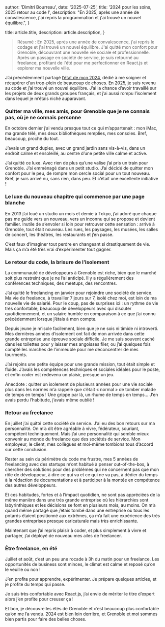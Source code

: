 
  author: 'Dimitri Bourreau',
  date: '2025-07-25',
  title: '2024 pour les soins, 2025 retour au code !',
  description:
    "En 2025, après une année de convalescence, j'ai repris la programmation et j'ai trouvé un nouvel équilibre.",
}

  title: article.title,
  description: article.description,
}


> Résumé : En 2025, après une année de convalescence, j'ai repris le codage et j'ai trouvé un nouvel équilibre. J'ai quitté mon confort pour Grenoble, découvrant une nouvelle vie sociale et professionnelle. Après un passage en société de service, je suis retourné au freelance, profitant de l'été pour me perfectionner en React.js et explorer ma nouvelle ville.

J’ai précédemment partagé [l’état de mon 2024](/articles/2024-mon-annee-burnout-et-depression), dédié à me soigner et récupérer d’un trop-plein de beaucoup de choses. En 2025, je suis revenu au code et j’ai trouvé un nouvel équilibre. J’ai la chance d’avoir travaillé sur les projets de deux grands groupes français, et j’ai aussi rompu l’isolement dans lequel je m’étais niché auparavant.

### Quitter ma ville, mes amis, pour Grenoble que je ne connais pas, où je ne connais personne

En octobre dernier j’ai vendu presque tout ce qui m’appartenait : mon iMac, ma grande télé, mes deux bibliothèques remplies, mes consoles. Bref, beaucoup, proche du tout.

J’avais un grand duplex, avec un grand jardin sans vis-à-vis, dans un endroit calme et ensoleillé, au centre d’une petite ville calme et active.

J’ai quitté ce luxe. Avec rien de plus qu’une valise j’ai pris un train pour Grenoble. J’ai emménagé dans un petit studio. J’ai décidé de quitter mon confort pour le peu, de rompre mon cercle social pour un tout nouveau. Bref, je suis arrivé nu, sans rien, dans peu. Et c’était une excellente initiative !

### Le luxe du nouveau chapitre qui commence par une page blanche

En 2013 j’ai loué un studio un mois et demie à Tokyo, j’ai adoré que chaque pas me guide vers un nouveau, vers un inconnu qui se propose et devient familier. Inutile de s’envoler si loin pour retrouver cette sensation : arrivé à Grenoble, tout était nouveau. Les rues, les paysages, les musées, les salles de concert, les théâtres, les restaurants et j’en passe.

C’est faux d’imaginer tout perdre en changeant si drastiquement de vie. Mais ça m’a été très vrai d’expérimenter tout gagner.

### Le retour du code, la brisure de l’isolement

La communauté de développeurs à Grenoble est riche, bien que le marché soit plus restreint que je ne l’ai anticipé. Il y a régulièrement des conférences techniques, des meetups, des rencontres.

J’ai quitté le freelancing en janvier pour rejoindre une société de service. Ma vie de freelance, à travailler 7 jours sur 7, isolé chez moi, est loin de ma nouvelle vie de salarié. Pour le coup, pas de surprises ici : un rythme de vie très confortable, beaucoup de développeurs avec qui discuter quotidiennement, et un salaire humble en comparaison à ce que j’ai connu précédemment lorsque j’étais à mon compte.

Depuis jeune je m’isole facilement, bien que je ne sois ni timide ni introverti. Mes dernières années d’isolement ont fait de mon arrivée dans cette grande entreprise une épreuve sociale difficile. Je me suis souvent caché dans les toilettes pour y laisser mes angoisses filer, ou j’ai quelques fois compté les marches de l’immeuble pour me déconcentrer de mes tourments.

J’ai rejoins une petite équipe pour une grande mission, tout était simple et fluide. J’avais les compétences techniques et sociales idéales pour le poste, et enfin coder est redevenu un plaisir, presque un jeu.

Anecdote : quitter un isolement de plusieurs années pour une vie sociale plus dans les normes m’a rappelé que c’était « normal » de tomber malade de temps en temps ! Une grippe par là, un rhume de temps en temps… J’en avais perdu l’habitude, j’avais même oublié !

### Retour au freelance

En juillet j’ai quitté cette société de service. J’ai eu des bon retours sur ma personnalité. On m’a dit être agréable à vivre, fédérateur, souriant, compétent techniquement. Mais j’ai une personnalité qui semble mieux convenir au monde du freelance que des sociétés de service. Mon employeur, le client, mes collègues et moi-même tombions tous d’accord sur cette conclusion.

Rester au sein du périmètre du code me frustre, mes 5 années de freelancing avec des startups m’ont habitué à penser out-of-the-box, à chercher des solutions pour des problèmes qui ne concernent pas que mon rôle de développeur, à dire ce qui va et ce qui ne va pas, à dédier du temps à la rédaction de documentations et à participer à la montée en compétence des autres développeurs.

Et ces habitudes, fortes et à l’impact quotidien, ne sont pas appréciées de la même manière dans une très grande entreprise où les hiérarchies sont labyrinthiques et les décisions se font en plusieurs mois, au moins. On m’a quand même partagé que j’étais tombé dans une entreprise où tous les potards étaient positionné aux extrêmes, ça m’a fait une expérience des très grandes entreprises presque caricaturale mais très enrichissante.

Maintenant que j’ai repris plaisir à coder, et plus simplement à vivre et partager, j’ai déployé de nouveau mes ailes de freelancer.

### Être freelance, en été

Juillet et août, c’est un peu une rocade à 3h du matin pour un freelance. Les opportunités de business sont minces, le climat est calme et reposé qu’on le veuille ou non !

J’en profite pour apprendre, expérimenter. Je prépare quelques articles, et je profite du temps qui passe.

Je suis très confortable avec React.js, j’ai envie de mériter le titre d’expert alors j’en profite pour creuser ça !

Et bon, je découvre les étés de Grenoble et c’est beaucoup plus confortable qu’on me l’a vendu. 2024 est bien loin derrière, et Grenoble et moi sommes bien partis pour faire des belles choses.